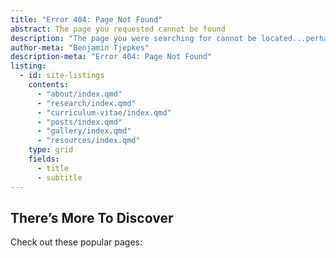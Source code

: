 ```yaml
---
title: "Error 404: Page Not Found"
abstract: The page you requested cannot be found
description: "The page you were searching for cannot be located...perhaps it was moved or renamed."
author-meta: "Benjamin Tjepkes"
description-meta: "Error 404: Page Not Found"
listing:
  - id: site-listings
    contents:
      - "about/index.qmd"
      - "research/index.qmd"
      - "curriculum-vitae/index.qmd"
      - "posts/index.qmd"
      - "gallery/index.qmd"
      - "resources/index.qmd"
    type: grid
    fields:
      - title
      - subtitle
---
```


## There's More To Discover

Check out these popular pages:

:::{#site-listings}
:::